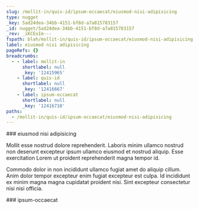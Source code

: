 ```yaml
---
slug: /mollit-in/quis-id/ipsum-occaecat/eiusmod-nisi-adipisicing
type: nugget
_key: 5ad24dea-34bb-4151-bf8d-a7a815783157
_id: nugget/5ad24dea-34bb-4151-bf8d-a7a815783157
_rev: _iKCEoIm---
fspath: blah/mollit-in/quis-id/ipsum-occaecat/eiusmod-nisi-adipisicing.md
label: eiusmod nisi adipisicing
pageRefs: {}
breadcrumbs:
  - - label: mollit-in
      shortlabel: null
      _key: '12415965'
    - label: quis-id
      shortlabel: null
      _key: '12416667'
    - label: ipsum-occaecat
      shortlabel: null
      _key: '12416710'
paths:
  - /mollit-in/quis-id/ipsum-occaecat/eiusmod-nisi-adipisicing
---
```


<NuggetArea>
<Nugget slug="/mollit-in/quis-id/ipsum-occaecat/eiusmod-nisi-adipisicing" type="nugget" _key="5ad24dea-34bb-4151-bf8d-a7a815783157" _id="nugget/5ad24dea-34bb-4151-bf8d-a7a815783157" _rev="_iKCEoIm---" fspath="blah/mollit-in/quis-id/ipsum-occaecat/eiusmod-nisi-adipisicing.md" label="eiusmod nisi adipisicing" paths="/mollit-in/quis-id/ipsum-occaecat/eiusmod-nisi-adipisicing">
<NuggetBody>
### eiusmod nisi adipisicing

Mollit esse nostrud dolore reprehenderit. Laboris minim ullamco nostrud non deserunt excepteur ipsum ullamco eiusmod et nostrud aliquip. Esse exercitation Lorem ut proident reprehenderit magna tempor id.

Commodo dolor in non incididunt ullamco fugiat amet do aliquip cillum. Anim dolor tempor excepteur enim fugiat excepteur est culpa. Id incididunt ex minim magna magna cupidatat proident nisi. Sint excepteur consectetur nisi nisi officia.

</NuggetBody>
<Breadcrumbs>
<Crumbs>
<Crumb _key="12415965" label="mollit-in" /><Crumb _key="12416667" label="quis-id" /><Crumb _key="12416710" label="ipsum-occaecat" />
</Crumbs>
</Breadcrumbs>
</Nugget>

<NuggetsInbound>
</NuggetsInbound>
<NuggetsOutbound>
</NuggetsOutbound>
</NuggetArea>
<PassagesInbound>
<Passage direction="inbound" type="passage" _key="12416710" _id="passage/12416710" _rev="_iKCEoIi--_" label="ipsum-occaecat" passage="ipsum-occaecat" fspath="blah/mollit-in/quis-id/ipsum-occaecat" paths="/mollit-in/quis-id/ipsum-occaecat" slug="/mollit-in/quis-id/ipsum-occaecat">
<NuggetBody>
### ipsum-occaecat

</NuggetBody>
<Breadcrumbs>
<Crumbs>
<Crumb _key="12415965" label="mollit-in" /><Crumb _key="12416667" label="quis-id" />
</Crumbs>
</Breadcrumbs>
</Passage>

</PassagesInbound>
<PassagesOutbound>
</PassagesOutbound>